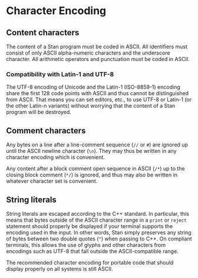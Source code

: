 # Character Encoding

## Content characters

The content of a Stan program must be coded in ASCII.  All identifiers
must consist of only ASCII alpha-numeric characters and the underscore
character.  All arithmetic operators and punctuation must be coded in
ASCII.

### Compatibility with Latin-1 and UTF-8 {-}

The UTF-8 encoding of Unicode and the Latin-1 (ISO-8859-1) encoding
share the first 128 code points with ASCII and thus cannot be
distinguished from ASCII.  That means you can set editors, etc., to
use UTF-8 or Latin-1 (or the other Latin-n variants) without worrying
that the content of a Stan program will be destroyed.

## Comment characters

Any bytes on a line after a line-comment sequence (`//` or
`#`) are ignored up until the ASCII newline character
(`\n`).  They may thus be written in any character encoding which
is convenient.

Any content after a block comment open sequence in ASCII (`/*`)
up to the closing block comment (`*/`) is ignored, and thus may
also be written in whatever character set is convenient.

## String literals

String literals are escaped according to the C++ standard.
In particular, this means that bytes outside of the ASCII character
range in a `print` or `reject` statement should properly be displayed
if your terminal supports the encoding used in the input. In other
words, Stan simply preserves any string of bytes between two double
quotes (`"`) when passing to C++. On compliant terminals, this allows
the use of glyphs and other characters from encodings such as UTF-8 that
fall outside the ASCII-compatible range.

The recommended character encoding for portable code that should
display properly on all systems is still ASCII.